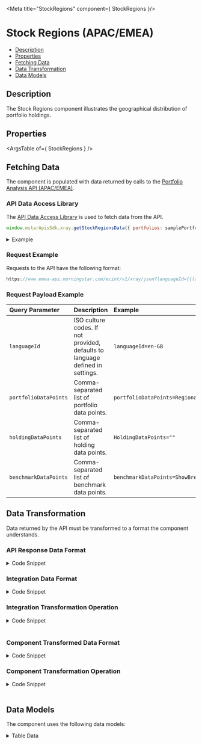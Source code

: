 
<Meta title="StockRegions" component={ StockRegions }/>

<style> {
  `
    details {
      padding: 10px;
      font-weight: bold;
      color: white;
      background: #3c3c3c;
    }
    summary {
      font-family: "Nunito Sans","San Francisco",BlinkMacSystemFont,"Segoe UI","Helvetica Neue",Helvetica,Arial,sans-serif;
      cursor: pointer;
    }
    .summary-text {
      padding-left: 5px;
      font-size: 15px;
    }
    .hide {
      opacity: 0;
    }
    .v-application--wrap {
        min-height: 100%
    }
  `}
  
</style>

# Stock Regions (APAC/EMEA)

- [Description](#description)
- [Properties](#properties)
- [Fetching Data](#fetching-data)
- [Data Transformation](#data-transformation)
- [Data Models](#data-models)

## Description

The Stock Regions component illustrates the geographical distribution of portfolio holdings.

<Canvas withSource="open" withToolbar>
  <Story id="components-stock-regions--story-details"></Story>
</Canvas>

## Properties

<ArgsTable of={ StockRegions } />

## Fetching Data

The component is populated with data returned by calls to the <a href={PORTFOLIO_ANALYSIS_EMEA_URL} target="_blank">Portfolio Analysis API (APAC/EMEA)</a>.

<!-- 
- [API Data Access Library](#api-data-access-library)
- [Request Example](#request-example)
- [Request Payload Example](#request-payload-example)
-->

### API Data Access Library

The <a href={DATA_ACCESS_LIBRARY} target="_blank">API Data Access Library</a> is used to fetch data from the API.

``` javascript dark
window.mstarApisSdk.xray.getStockRegionsData({ portfolios: samplePortfolio });
```

<details>
  <summary><span class="summary-text">Example</span></summary>

``` javascript dark
const samplePortfolio = {
    "type": 3,
    "benchmarkId": "EUCA000555",
    "currencyId": "GBP",
    "holdings": [
        {
            "identifier": "F0GBR052QA",
            "identifierType": "MSID",
            "amount": 5000
        },
        {
            "identifier": "F000000EY1",
            "identifierType": "MSID",
            "amount": 2000
        },
        {
            "identifier": "F00000OXG7",
            "identifierType": "MSID",
            "amount": 2000
        },
        {
            "identifier": "F00000TWNO",
            "identifierType": "MSID",
            "amount": 1000
        }
    ],
    "name": "UK demo portfolio"
};

window.mstarApisSdk.xray.getStockRegionsData({ portfolios: samplePortfolio });

```

</details>

### Request Example

Requests to the API have the following format:

```javascript dark
https://www.emea-api.morningstar.com/ecint/v1/xray/json?languageId={{languageId}}&portfolioDataPoints={{portfolioDataPoints}}&holdingDataPoints={{holdingDataPoints}}&benchmarkDataPoints={{benchmarkDataPoints}}

```

### Request Payload Example

| Query Parameter | Description|Example |
| :----------- | :--------| :----------- | 
| `languageId` |	ISO culture codes. If not provided, defaults to language defined in settings. |`languageId=en-GB` |
| `portfolioDataPoints` |Comma-separated list of portfolio data points.|`portfolioDataPoints=RegionalExposure` | 
| `holdingDataPoints` |Comma-separated list of holding data points.|`HoldingDataPoints=""` |
| `benchmarkDataPoints` | Comma-separated list of benchmark data points.|`benchmarkDataPoints=ShowBreakdown` |


## Data Transformation

Data returned by the API must be transformed to a format the component understands.
<!--
- [API Response Data Format](#api-response-data-format) 
- [Integration Data Format](#integration-data-format) 
- [Integration Transformation Operation](#integration-transformation-operation) 
- [Component Transformed Data Format](#component-transformed-data-format) 
- [Component Transformation Operation](#component-transformation-operation) 
-->

### API Response Data Format

<details>
  <summary><span class="summary-text">Code Snippet</span></summary>

```json dark
{
    "breakdowns": {
        "regionalExposure": [
            {
                "salePosition": "N",
                "values": {
                    "1": 14.61036,
                    "2": 0,
                    "3": 0,
                    "4": 15.38292,
                    "5": 4.00695,
                    "6": 1.1113,
                    "7": 0,
                    "8": 0,
                    "9": 0.07671,
                    "10": 0.67216,
                    "11": 0,
                    "12": 0,
                    "13": 0,
                    "99": 64.1396
                }
            }
        ]
    },
    "benchmark": [
        {
            "breakdowns": {
                "regionalExposure": [
                    {
                        "salePosition": "N",
                        "values": {
                            "1": 64.94697,
                            "2": 2.6852,
                            "3": 0.30291,
                            "4": 5.57793,
                            "5": 9.45172,
                            "6": 5.48379,
                            "7": 0.00934,
                            "8": 0.06056,
                            "9": 0.21682,
                            "10": 5.41734,
                            "11": 1.4376,
                            "12": 2.33349,
                            "13": 1.58329,
                            "99": 0.49303
                        }
                    }
                ]
            }
        }
    ]
}
```
</details>

### Integration Data Format

<details>
  <summary><span class="summary-text">Code Snippet</span></summary>

```json dark
{
    "portfolio": [
        {
            "Value": 14.61036,
            "Id": "Americas",
            "ExposureItem": [
                {
                    "Value": 14.61036,
                    "Id": "NorthAmerica"
                },
                {
                    "Value": 0,
                    "Id": "LatinAmerica"
                }
            ]
        },
        {
            "Value": 0.67216,
            "Id": "GreaterAsia",
            "ExposureItem": [
                {
                    "Value": 0.67216,
                    "Id": "Japan"
                },
                {
                    "Value": 0,
                    "Id": "Australia"
                },
                {
                    "Value": 0,
                    "Id": "AsiaDeveloped"
                },
                {
                    "Value": 0,
                    "Id": "AsiaEmerging"
                }
            ]
        },
        {
            "Value": 16.49422,
            "Id": "GreaterEurope",
            "ExposureItem": [
                {
                    "Value": 15.38292,
                    "Id": "UnitedKingdom"
                },
                {
                    "Value": 1.1113,
                    "Id": "EuropeDeveloped"
                },
                {
                    "Value": 0,
                    "Id": "EuropeEmerging"
                },
                {
                    "Value": 0,
                    "Id": "AfricaMiddleEast"
                }
            ]
        },
        {
            "Value": 64.1396,
            "Id": "NotClassified"
        }
    ],
    "benchmark": [
        {
            "Value": 65.24987999999999,
            "Id": "Americas",
            "ExposureItem": [
                {
                    "Value": 64.94697,
                    "Id": "NorthAmerica"
                },
                {
                    "Value": 0.30291,
                    "Id": "LatinAmerica"
                }
            ]
        },
        {
            "Value": 10.77172,
            "Id": "GreaterAsia",
            "ExposureItem": [
                {
                    "Value": 5.41734,
                    "Id": "Japan"
                },
                {
                    "Value": 1.4376,
                    "Id": "Australia"
                },
                {
                    "Value": 2.33349,
                    "Id": "AsiaDeveloped"
                },
                {
                    "Value": 1.58329,
                    "Id": "AsiaEmerging"
                }
            ]
        },
        {
            "Value": 11.131620000000002,
            "Id": "GreaterEurope",
            "ExposureItem": [
                {
                    "Value": 5.57793,
                    "Id": "UnitedKingdom"
                },
                {
                    "Value": 5.48379,
                    "Id": "EuropeDeveloped"
                },
                {
                    "Value": 0.00934,
                    "Id": "EuropeEmerging"
                },
                {
                    "Value": 0.06056,
                    "Id": "AfricaMiddleEast"
                }
            ]
        },
        {
            "Value": 0.49303,
            "Id": "NotClassified"
        }
    ]
}
```

</details>

### Integration Transformation Operation

<details>
  <summary><span class="summary-text">Code Snippet</span></summary>

```javascript dark
import { get } from 'lodash';

function getStockRegionsData(xrayData) {
    const regionData = getComponentData(
        xrayData,
        'breakdowns.regionalExposure',
        'benchmark[0].breakdowns.regionalExposure',
    );
    return {
        portfolio: getStockRegionsParsedData(regionData.portfolio),
        benchmark: getStockRegionsParsedData(regionData.benchmark),
    };
}

function getComponentData(data, portfolioPath, benchmarkPath) {
    if (!data) {
        return false;
    }
    return {
        portfolio: get(data, portfolioPath, []),
        benchmark: get(data, benchmarkPath, []),
    };
}

function getValues(modelData, salePositionType) {
    const data = modelData.find(
        (item) => item.salePosition === salePositionType,
    ) || {};
    const { values } = data;
    return values;
}

function getStockRegionsParsedData(modelData) {
    const regionValues = getValues(modelData, 'N');
    const mapping = stockRegionsMapping.regions;
    const stockRegionsParsedData = [];
    Object.keys(mapping).forEach((region) => {
        const data = mapping[region];
        const subRegionalModel = {};
        const { keys, subRegions } = data;
        if (typeof regionValues[keys[0]] === 'number') {
            subRegionalModel.Value = keys.reduce((sum, key) => sum + regionValues[key], 0);
            subRegionalModel.Id = data.name;
        }
        if (subRegions) {
            subRegionalModel.ExposureItem = [];
            Object.keys(subRegions).forEach((subRegion) => {
                const subRegionObj = {};
                subRegionObj.Value = regionValues[subRegions[subRegion].key];
                subRegionObj.Id = subRegion;
                subRegionalModel.ExposureItem.push(subRegionObj);
            });
        }
        stockRegionsParsedData.push(subRegionalModel);
    });
    return stockRegionsParsedData;
}
```
</details>
&nbsp;



### Component Transformed Data Format

<details>
  <summary><span class="summary-text">Code Snippet</span></summary>

```json dark
[
    {
        "portfolio": "14.61",
        "benchmark": "65.25",
        "name": "americas"
    },
    {
        "name": "northAmerica",
        "portfolio": "14.61",
        "benchmark": "64.95",
        "color": "#A6ACC2"
    },
    {
        "name": "latinAmerica",
        "portfolio": "0.00",
        "benchmark": "0.30",
        "color": "#C1C6D6"
    },
    {
        "portfolio": "64.14",
        "benchmark": "0.49",
        "name": "notClassified",
        "color": "null"
    }
]
```

</details>

### Component Transformation Operation

<details>
  <summary><span class="summary-text">Code Snippet</span></summary>

```javascript dark
parsedModelData() {
    if (this.modelData) {
        const selectedTab = this.tabs[this.selectedTab];
        this.$emit('tab-change', { tabId: selectedTab });
        const stockRegionsModel = [];
        const rawData = this.modelData;
        const portfolioValues = get(rawData, 'portfolio', []);
        const benchmarkValues = get(rawData, 'benchmark', []);
        const mapping = stockRegionsMapping.regions;
        Object.keys(mapping).forEach((region) => {
            const data = mapping[region];
            const regionModel = {};
            const mappedPortfolioData = portfolioValues.find(item => data.name === item.Id) || {};
            const mappedBenchmarkData = benchmarkValues.find(item => data.name === item.Id) || {};
            if (selectedTab === region || region === 'notClassified') {
                regionModel.portfolio = mappedPortfolioData.Value.toFixed(2);
                regionModel.benchmark = mappedBenchmarkData.Value.toFixed(2);
                regionModel.name = lowerFirst(region);
                if (region === 'notClassified') {
                    regionModel.color = 'null'; // only for alignment purpose
                }
                stockRegionsModel.push(regionModel);
                if (mappedPortfolioData.ExposureItem && selectedTab === region) {
                    mappedPortfolioData.ExposureItem.forEach((subRegion) => {
                        const regionData = {};
                        regionData.name = lowerFirst(data.subRegions[subRegion.Id]?.region || subRegion.Id);
                        regionData.portfolio = subRegion?.Value.toFixed(2) || '-';
                        const subRegionBenchmarkObj = mappedBenchmarkData.ExposureItem.find(item => subRegion.Id === item.Id) || {};
                        regionData.benchmark = subRegionBenchmarkObj?.Value.toFixed(2) || '-';
                        regionData.color = this.getRegionIconColor(
                            regionData.portfolio,
                        );
                        stockRegionsModel.push(regionData);
                    });
                }
            }
        });
        return stockRegionsModel;
    }
    return [];
},
```
</details>
&nbsp;


## Data Models
The component uses the following data models:
<details>
    <summary><span class="summary-text">Table Data</span></summary>

```json dark
[
    {
        "portfolio": "14.61",
        "benchmark": "65.25",
        "name": "americas"
    },
    {
        "name": "northAmerica",
        "portfolio": "14.61",
        "benchmark": "64.95",
        "color": "#A6ACC2"
    },
    {
        "name": "latinAmerica",
        "portfolio": "0.00",
        "benchmark": "0.30",
        "color": "#C1C6D6"
    },
    {
        "portfolio": "64.14",
        "benchmark": "0.49",
        "name": "notClassified",
        "color": "null"
    }
]
```
</details>